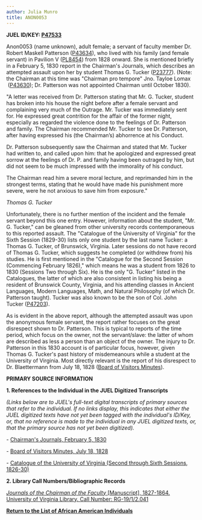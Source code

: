 ```yaml
---
author: Julia Munro
title: ANON0053
---
```

**JUEL ID/KEY: [P47533](http://juel.iath.virginia.edu/public_person?person=47533 "P47533")** 

Anon0053 (name unknown), adult female; a servant of faculty member Dr. Robert Maskell Patterson ([P43634](http://juel.iath.virginia.edu/public_person?person=43634 "P43634")), who lived with his family (and female servant) in Pavilion V ([PL8454](http://juel.iath.virginia.edu/public_place?place=8454 "PL8454")) from 1828 onward. She is mentioned briefly in a February 5, 1830 report in the Chairman's Journals, which describes an attempted assault upon her by student Thomas G. Tucker ([P23777](http://juel.iath.virginia.edu/public_person?person=23777 "P23777")). (Note: the Chairman at this time was "Chairman pro tempore" Jno. Tayloe Lomax  ([P43630](http://juel.iath.virginia.edu/public_person?person=43630 "P43630")); Dr. Patterson was not appointed Chairman until October 1830).

"A letter was received from Dr. Patterson stating that Mr. G. Tucker, student has broken into his house the night before after a female servant and complaining very much of the Outrage. Mr. Tucker was immediately sent for. He expressed great contrition for the affair of the former night, especially as regarded the violence done to the feelings of Dr. Patterson and family. The Chairman recommended Mr. Tucker to see Dr. Patterson, after having expressed his (the Chairman’s) abhorrence at his Conduct.

Dr. Patterson subsequently saw the Chairman and stated that Mr. Tucker had written to, and called upon him: that he apologized and expressed great sorrow at the feelings of Dr. P. and family having been outraged by him, but did not seem to be much impressed with the immorality of his conduct.

The Chairman read him a severe moral lecture, and reprimanded him in the strongest terms, stating that he would have made his punishment more severe, were he not anxious to save him from exposure."

_Thomas G. Tucker_

Unfortunately, there is no further mention of the incident and the female servant beyond this one entry. However, information about the student, "Mr. G. Tucker," can be gleaned from other university records contemporaneous to this reported assault. The "Catalogue of the University of Virginia" for the Sixth Session (1829-30) lists only one student by the last name Tucker: a Thomas G. Tucker, of Brunswick, Virginia. Later sessions do not have record of Thomas G. Tucker, which suggests he completed (or withdrew from) his studies. He is first mentioned in the "Catalogue for the Second Session (Commencing February 1826)," which means he was a student from 1826 to 1830 (Sessions Two through Six). He is the only "G. Tucker" listed in the Catalogues, the latter of which are also consistent in listing his being a resident of Brunswick County, Virginia, and his attending classes in Ancient Languages, Modern Languages, Math, and Natural Philosophy (of which Dr. Patterson taught). Tucker was also known to be the son of Col. John Tucker ([P47203](http://juel.iath.virginia.edu/public_person?person=47203 "P47203")).

As is evident in the above report, although the attempted assault was upon the anonymous female servant, the report rather focuses on the great disrespect shown to Dr. Patterson. This is typical to reports of the time period, which focus on the owner, not the servant/slave: the latter of whom are described as less a person than an object of the owner. The injury to Dr. Patterson in this 1830 account is of particular focus, however, given Thomas G. Tucker's past history of misdemeanours while a student at the University of Virginia. Most directly relevant is the report of his disrespect to Dr. Blaettermann from July 18, 1828 ([Board of Visitors Minutes](http://juel.iath.virginia.edu/node/343?doc=/juel_display/BOV/1820/bov_18280710 "BOV")).  

**PRIMARY SOURCE INFORMATION** 

**1\. References to the Individual in the JUEL Digitized Transcripts**

_(Links below are to JUEL's full-text digital transcripts of primary sources that refer to the individual. If no links display, this indicates that either the JUEL digitized texts have not yet been tagged with the individual's ID/Key, or, that no reference is made to the individual in any JUEL digitized texts, or, that the primary source has not yet been digitized)._  

\- [Chairman's Journals, February 5, 1830](http://juel.iath.virginia.edu/node/343?doc=/juel_display/chairman-journal/Sessions/session-006 "Chairman's Journals 1830")

\- [Board of Visitors Minutes, July 18, 1828](http://juel.iath.virginia.edu/node/343?doc=/juel_display/BOV/1820/bov_18280710 "BOV")

\- [Catalogue of the University of Virginia (Second through Sixth Sessions, 1826-30)](http://juel.iath.virginia.edu/resources#_ftnref5)

**2\. Library Call Numbers/Bibliographic Records**

[_Journals of the Chairman of the Faculty_ \[Manuscript\], 1827-1864. University of Virginia Library. Call Number: RG-19/1/2.041](http://search.lib.virginia.edu/catalog/u4005116 "Chairman's Journal")

**[Return to the List of African American Individuals](http://juel.iath.virginia.edu/node/367 "Return to the List of African-American Individuals")**